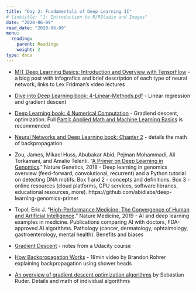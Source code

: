```yaml
---
title: "Day 2: Fundamentals of Deep Learning II"
# linktitle: "1: Introduction to R/RStudio and Images"
date: "2020-06-09"
read_date: "2020-06-09"
menu:
  reading:
    parent: Readings
    weight: 2
type: docs
---
```


- [MIT Deep Learning Basics: Introduction and Overview with TensorFlow](https://medium.com/tensorflow/mit-deep-learning-basics-introduction-and-overview-with-tensorflow-355bcd26baf0) - a blog post with infografics and brief description of each type of neural network, links to Lex Fridman's video lectures
- [Dive into Deep Learning book: 4-Linear-Methods.pdf](https://github.com/d2l-ai/berkeley-stat-157/tree/master/slides/1_31) - Linear regression and gradient descent
- [Deep Learning book: 4 Numerical Computation](https://www.deeplearningbook.org/contents/numerical.html) - Gradiend descent, optimization. Full [Part I: Applied Math and Machine Learning Basics](https://www.deeplearningbook.org/) is recommended
- [Neural Networks and Deep Learning book: Chapter 2](http://neuralnetworksanddeeplearning.com/chap2.html) - details the math of backpropagation
- Zou, James, Mikael Huss, Abubakar Abid, Pejman Mohammadi, Ali Torkamani, and Amalio Telenti. “[A Primer on Deep Learning in Genomics](https://doi.org/10.1038/s41588-018-0295-5).” Nature Genetics, 2018 - Deep learning in genomics overview (feed-forward, convolutional, recurrent) and a Python tutorial on detecting DNA motifs. Box 1 and 2 - concepts and definitions. Box 3 - online resources (cloud platforms, GPU services, software libraries, educational resources, more). https://github.com/abidlabs/deep-learning-genomics-primer
- Topol, Eric J. “[High-Performance Medicine: The Convergence of Human and Artificial Intelligence](https://doi.org/10.1038/s41591-018-0300-7).” Nature Medicine, 2019 - AI and deep learning examples in medicine. Publications comparing AI with doctors, FDA-approved AI algorithms. Pathology (cancer, dermatology, ophtalmology, gastroenterology, mental health). Benefits and biases

- [Gradient Descent](https://storage.googleapis.com/supplemental_media/udacityu/315142919/Gradient%20Descent.pdf) - notes from a Udacity course
- [How Backpropagation Works](https://www.youtube.com/watch?v=6BMwisTZFr4) - 18min video by Brandon Rohrer explaining backpropagation using shower heads
- [An overview of gradient descent optimization algorithms](https://ruder.io/optimizing-gradient-descent/) by Sebastian Ruder. Details and math of individual algorithms
